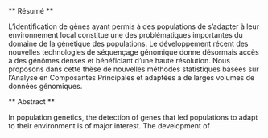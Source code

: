 ** Résumé **  \par

L'identification de gènes ayant permis à des populations de s'adapter à leur environnement local constitue une des problématiques importantes du domaine de la génétique des populations. Le développement récent des nouvelles technologies de séquençage génomique donne désormais accès à des génômes denses et bénéficiant d'une haute résolution. Nous proposons dans cette thèse de nouvelles méthodes statistiques basées sur l'Analyse en Composantes Principales et adaptées à de larges volumes de données génomiques. 

** Abstract **

In population genetics, the detection of genes that led populations to adapt to their environment is of major interest. The development of
